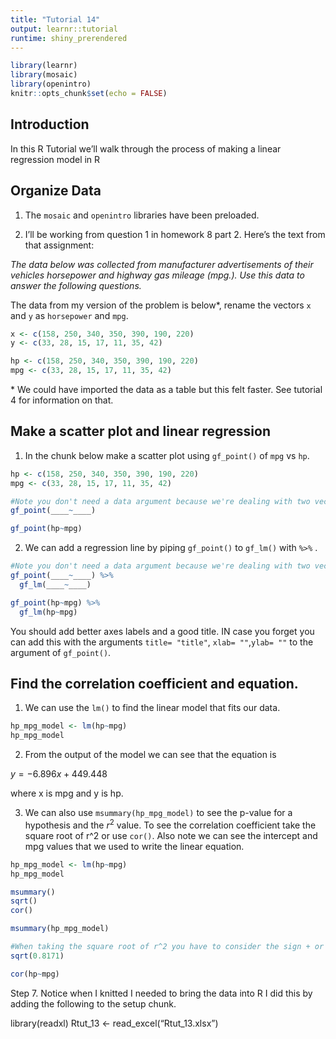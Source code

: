 ```yaml
---
title: "Tutorial 14"
output: learnr::tutorial
runtime: shiny_prerendered
---
```


```r
library(learnr)
library(mosaic)
library(openintro)
knitr::opts_chunk$set(echo = FALSE)
```

## Introduction

In this R Tutorial we'll walk through the process of making a linear regression model in R

## Organize Data

1.  The `mosaic` and `openintro` libraries have been preloaded.

2.  I'll be working from question 1 in homework 8 part 2. Here's the text from that assignment:

*The data below was collected from manufacturer advertisements of their vehicles horsepower and highway gas mileage (mpg.). Use this data to answer the following questions.*

The data from my version of the problem is below*, rename the vectors `x` and `y` as `horsepower` and `mpg`. 

```r
x <- c(158, 250, 340, 350, 390, 190, 220)
y <- c(33, 28, 15, 17, 11, 35, 42)

```

```r
hp <- c(158, 250, 340, 350, 390, 190, 220)
mpg <- c(33, 28, 15, 17, 11, 35, 42)

```

\* We could have imported the data as a table but this felt faster. See tutorial 4 for information on that. 

## Make a scatter plot and linear regression

1. In the chunk below make a scatter plot using `gf_point()` of `mpg` vs `hp`. 

```r
hp <- c(158, 250, 340, 350, 390, 190, 220)
mpg <- c(33, 28, 15, 17, 11, 35, 42)
```

```r
#Note you don't need a data argument because we're dealing with two vectors, not a data frame. 
gf_point(____~____)

```

```r
gf_point(hp~mpg)

```

2. We can add a regression line by piping `gf_point()` to `gf_lm()` with `%>%` .



```r
#Note you don't need a data argument because we're dealing with two vectors, not a data frame. 
gf_point(____~____) %>%
  gf_lm(____~____)

```

```r
gf_point(hp~mpg) %>%
  gf_lm(hp~mpg)

```

You should add better axes labels and a good title. IN case you forget you can add this with the arguments `title= "title" `, `xlab= ""`,`ylab= ""` to the argument of `gf_point()`.

## Find the correlation coefficient and equation. 

1. We can use the `lm()` to find the linear model that fits our data.  

```r
hp_mpg_model <- lm(hp~mpg)
hp_mpg_model
```

2. From the output of the model we can see that the equation is

$y=-6.896 x + 449.448$ 

where x is mpg and y is hp. 

3. We can also use `msummary(hp_mpg_model)` to see the p-value for a hypothesis and the $r^2$ value. To see the correlation coefficient take the square root of r^2 or use `cor()`. Also note we can see the intercept and mpg values that we used to write the linear equation. 

```r
hp_mpg_model <- lm(hp~mpg)
hp_mpg_model
```

```r
msummary()
sqrt()
cor()
```

```r
msummary(hp_mpg_model)

#When taking the square root of r^2 you have to consider the sign + or - of r.  
sqrt(0.8171)

cor(hp~mpg)
```



Step 7. Notice when I knitted I needed to bring the data into R I did this by adding the following to the setup chunk.

library(readxl) Rtut_13 \<- read_excel("Rtut_13.xlsx")
